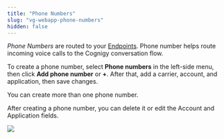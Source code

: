 ```yaml
---
title: "Phone Numbers"
slug: "vg-webapp-phone-numbers"
hidden: false
---
```


_Phone Numbers_ are routed to your [Endpoints](/voice-gateway/getting-started#create-a-voice-gateway-endpoint). Phone number helps route incoming voice calls to the Cognigy conversation flow. 

To create a phone number, select **Phone numbers** in the left-side menu, then click **Add phone number** or **+**. After that, add a carrier, account, and application, then save changes.

You can create more than one phone number.

After creating a phone number, you can delete it or edit the Account and Application fields.

<Frame>
  <img class="image-center"  src="/_assets/voice-gateway/VG-webapp-phone-numbers.png"  style={{ width: 'auto' }} />
</Frame>

